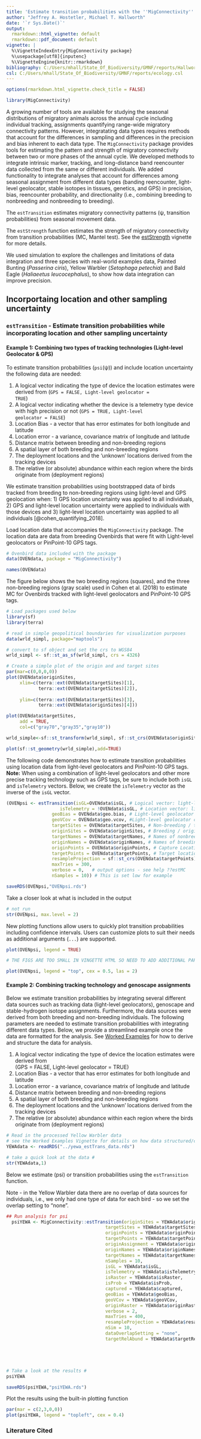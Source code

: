 ```yaml
---
title: 'Estimate transition probabilities with the ''MigConnectivity'' package'
author: "Jeffrey A. Hostetler, Michael T. Hallworth"
date: '`r Sys.Date()`'
output:
  rmarkdown::html_vignette: default
  rmarkdown::pdf_document: default
vignette: |
  %\VignetteIndexEntry{MigConnectivity package}
  %\usepackage[utf8]{inputenc}
  %\VignetteEngine{knitr::rmarkdown}
bibliography: C:/Users/mhall/State_Of_Biodiversity/GMNF/reports/Hallworth_zotero_library.bib 
csl: C:/Users/mhall/State_Of_Biodiversity/GMNF/reports/ecology.csl
---
```


```r
options(rmarkdown.html_vignette.check_title = FALSE)

library(MigConnectivity)
```

A growing number of tools are available for studying the seasonal distributions of migratory animals across the annual cycle including individual tracking, assignments quantifying range-wide migratory connectivity patterns. However, integratating data types requires methods that account for the differences in sampling and differences in the precision and bias inherent to each data type. The `MigConnectivity` package provides tools for estimating the pattern and strength of migratory connectivity between two or more phases of the annual cycle. We developed methods to integrate intrinsic marker, tracking, and long-distance band reencounter data collected from the same or different individuals. We added functionality to integrate analyses that account for differences among seasonal assignment from different data types (banding reencounter, light-level geolocator, stable isotopes in tissues, genetics, and GPS) in precision, bias, reencounter probability, and directionality (i.e., combining breeding to nonbreeding and  nonbreeding to breeding). 

The `estTransition` estimates migratory connectivity patterns (ψ, transition probabilities) from seasonal movement data.

The `estStrength` function estimates the strength of migratory connectivity from transition probabilities (MC, Mantel test). See the [estStrength](estStrength.html) vignette for more details. 

We used simulation to explore the challenges and limitations of data integration and three species with real-world examples data, Painted Bunting (<i>Passerina ciris</i>), Yellow Warbler (<i>Setophaga petechia</i>) and Bald Eagle (<i>Haliaeetus leucocephalus</i>), to show how data integration can improve precision. 


## Incorportaing location and other sampling uncertainty 

### `estTransition` - Estimate transition probabilities while incorporating location and other sampling uncertainty

#### Example 1: Combining two types of tracking technologies (Light-level Geolocator & GPS)

To estimate transition probabilities (<code>psi</code>(ψ)) and include location uncertainty the following data are needed:  

1. A logical vector indicating the type of device the location estimates 
were derived from (<code>GPS = FALSE, Light-level geolocator = TRUE</code>)    
1. A logical vector indicating whether the device is a telemetry type device
with high precision or not (<code>GPS = TRUE, Light-level geolocator = FALSE</code>) 
1. Location Bias - a vector that has error estimates for both longitude and latitude    
1. Location error - a variance, covariance matrix of longitude and latitude    
1. Distance matrix between breeding and non-breeding regions    
1. A spatial layer of both breeding and non-breeding regions    
1. The deployment locations and the 'unknown' locations derived from the tracking devices    
1. The relative (or absolute) abundance within each region where the birds originate from (deployment regions)     

We estimate transition probabilities using bootstrapped data of birds tracked from breeding to non-breeding regions using light-level and GPS geolocation when: 1) GPS location uncertainty was applied to all individuals, 2) GPS and light-level location uncertainty were applied to individuals with those devices and 3) light-level location uncertainty was applied to all individuals [@cohen_quantifying_2018].

Load location data that accompanies the `MigConnectivity` package. The location data are data from breeding Ovenbirds that were fit with Light-level geolocators or PinPoint-10 GPS tags. 

```r
# Ovenbird data included with the package
data(OVENdata, package = "MigConnectivity") 

names(OVENdata)
```

The figure below shows the two breeding regions (squares), and the three non-breeding regions (gray scale) used in Cohen et al. (2018) to estimate MC for Ovenbirds tracked with light-level geolocators and PinPoint-10 GPS tags.  


```r
# Load packages used below
library(sf)
library(terra)

# read in simple geopolitical boundaries for visualization purposes
data(wrld_simpl, package="maptools")

# convert to sf object and set the crs to WGS84
wrld_simpl <- sf::st_as_sf(wrld_simpl, crs = 4326)

# Create a simple plot of the origin and and target sites 
par(mar=c(0,0,0,0))
plot(OVENdata$originSites,
     xlim=c(terra::ext(OVENdata$targetSites)[1],
            terra::ext(OVENdata$targetSites)[2]),
     
     ylim=c(terra::ext(OVENdata$targetSites)[3],
            terra::ext(OVENdata$originSites)[4]))

plot(OVENdata$targetSites,
     add = TRUE,
     col=c("gray70","gray35","gray10"))

wrld_simple<-sf::st_transform(wrld_simpl, sf::st_crs(OVENdata$originSites))

plot(sf::st_geometry(wrld_simple),add=TRUE)
```

The following code demonstrates how to estimate transition probabilities using location data from light-level geolocators and PinPoint-10 GPS tags. <b>Note:</b> When using a combination of light-level geolocators and other more precise tracking technology such as GPS tags, be sure to include both `isGL` and `isTelemetry` vectors. Below, we create the `isTelemetry` vector as the inverse of the `isGL` vector. 

```r
(OVENpsi <- estTransition(isGL=OVENdata$isGL, # Logical vector: light-level geolocator(T)/GPS(F)
                    isTelemetry = !OVENdata$isGL, # Location vector: light-level geolocatr(F)/GPS(T)
                 geoBias = OVENdata$geo.bias, # Light-level geolocator location bias
                 geoVCov = OVENdata$geo.vcov, #Light-level geolocator covariance matrix
                 targetSites = OVENdata$targetSites, # Non-breeding / target sites
                 originSites = OVENdata$originSites, # Breeding / origin sites 
                 targetNames = OVENdata$targetNames, # Names of nonbreeding/target sites
                 originNames = OVENdata$originNames, # Names of breeding/origin sites
                 originPoints = OVENdata$originPoints, # Capture Locations 
                 targetPoints = OVENdata$targetPoints, # Target locations from devices
                 resampleProjection = sf::st_crs(OVENdata$targetPoints), 
                 maxTries = 300,
                 verbose = 0,   # output options - see help ??estMC
                 nSamples = 10)) # This is set low for example 

```

```r
saveRDS(OVENpsi,"OVENpsi.rds")
```

Take a closer look at what is included in the output

```r
# not run 
str(OVENpsi, max.level = 2)
```

New plotting functions allow users to quickly plot transition probabilities including
confidence intervals. Users can customize plots to suit their needs as additional arguments (`...`) are supported.

```r

plot(OVENpsi, legend = TRUE)
```

```r
# THE FIGS ARE TOO SMALL IN VINGETTE HTML SO NEED TO ADD ADDITIONAL PARAMETERS TO MAKE IT LOOK HALFWAY DECENT

plot(OVENpsi, legend = "top", cex = 0.5, las = 2)
```


#### Example 2: Combining tracking technology and genoscape assignments 

Below we estimate transition probabilities by integrating several different data sources such as tracking data (light-level geolocators), genoscape and stable-hydrogen isotope assignments. Furthermore, the data sources were derived from both breeding and non-breeding individuals. The following parameters are needed to estimate transition probabilities with integrating different data types. Below, we provide a streamlined example once the data are formatted for the analysis. See [Worked Examples](WorkedExample.html) for how to derive and structure the data for analysis. 

1. A logical vector indicating the type of device the location estimates were derived from <br>(GPS = FALSE, Light-level geolocator = TRUE)    
1. Location Bias - a vector that has error estimates for both longitude and latitude    
1. Location error - a variance, covariance matrix of longitude and latitude    
1. Distance matrix between breeding and non-breeding regions    
1. A spatial layer of both breeding and non-breeding regions    
1. The deployment locations and the 'unknown' locations derived from the tracking devices    
1. The relative (or absolute) abundance within each region where the birds originate from (deployment regions)     


```r
# Read in the processed Yellow Warbler data 
# see the Worked Examples Vignette for details on how data structured/created
YEWAdata <- readRDS("../yewa_estTrans_data.rds")

# take a quick look at the data # 
str(YEWAdata,1)
```

Below we estimate (psi) or transition probabilities using the `estTransition` function.

Note - in the Yellow Warbler data there are no overlap of data sources for individuals, i.e., we only had 
one type of data for each bird - so we set the overlap setting to “none”.

```r
## Run analysis for psi
  psiYEWA <- MigConnectivity::estTransition(originSites = YEWAdata$originSites,
                                     targetSites = YEWAdata$targetSites,
                                     originPoints = YEWAdata$originPoints,
                                     targetPoints = YEWAdata$targetPoints,
                                     originAssignment = YEWAdata$originAssignment,
                                     originNames = YEWAdata$originNames,
                                     targetNames = YEWAdata$targetNames,
                                     nSamples = 10,
                                     isGL = YEWAdata$isGL,
                                     isTelemetry = YEWAdata$isTelemetry,
                                     isRaster = YEWAdata$isRaster,
                                     isProb = YEWAdata$isProb,
                                     captured = YEWAdata$captured,
                                     geoBias = YEWAdata$geoBias,
                                     geoVCov = YEWAdata$geoVCov,
                                     originRaster = YEWAdata$originRaster,
                                     verbose = 2, 
                                     maxTries = 400,
                                     resampleProjection = YEWAdata$resampleProjection,
                                     nSim = 10,
                                     dataOverlapSetting = "none",
                                     targetRelAbund = YEWAdata$targetRelAbund)





# Take a look at the results # 
psiYEWA
```

```r
saveRDS(psiYEWA,"psiYEWA.rds")
```

Plot the results using the built-in plotting function
```r
par(mar = c(2,3,0,0))
plot(psiYEWA, legend = "topleft", cex = 0.4)
```

### Literature Cited

<div id="refs"></div>



